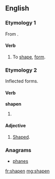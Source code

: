 ==English==

===Etymology 1===
From {{suffix|shape|en}}.

====Verb====
{{en-verb}}

# {{context|rare}} To [[shape]], [[form]].

===Etymology 2===
Inflected forms.

====Verb====
'''shapen'''

# {{context|obsolete}} {{past participle of|shape}}

====Adjective====
{{en-adj}}

# {{context|archaic}} [[shaped|Shaped]].

===Anagrams===
* [[phanes#English|phanes]]

[[fr:shapen]]
[[mg:shapen]]